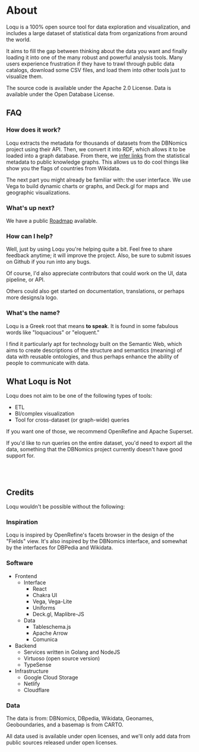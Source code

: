 

# About

Loqu is a 100% open source tool for data exploration and visualization, and includes a large dataset of statistical data from organizations from around the world.

It aims to fill the gap between thinking about the  data you want and finally loading it into one of the many robust and powerful analysis tools.
Many users experience frustration if they have to trawl through public data catalogs, download some CSV files, and load them into other tools just to visualize them. 

The source code is available under the Apache 2.0 License. Data is available under the Open Database License.

## FAQ

### How does it work?

Loqu extracts the metadata for thousands of datasets from the DBNomics project using their API.
Then, we convert it into RDF, which allows it to be loaded into a graph database.
From there, we [infer links](http://dice-group.github.io/LIMES/#/) from the statistical metadata to public knowledge graphs.
This allows us to do cool things like show you the flags of countries from Wikidata.

The next part you might already be familiar with: the user interface. We use Vega to build dynamic charts or graphs, and Deck.gl for maps and geographic visualizations.

### What's up next?

We have a public [Roadmap](./roadmap) available.


### How can I help?

Well, just by using Loqu you're helping quite a bit. Feel free to share feedback anytime; it will improve the project.
Also, be sure to submit issues on Github if you run into any bugs.

Of course, I'd also appreciate contributors that could work on the UI, data pipeline, or API. 

Others could also get started on documentation, translations, or perhaps more designs/a logo. 

### What's the name?

Loqu is a Greek root that means **to speak**. It is found in some fabulous words like "loquacious" or "eloquent."

I find it particularly apt for technology built on the Semantic Web, which aims to create descriptions of the structure and semantics (meaning) of data with reusable ontologies, and thus perhaps enhance the ability of people to communicate with data.

## What Loqu is Not

Loqu does not aim to be one of the following types of tools:

- ETL
- BI/complex visualization
- Tool for cross-dataset (or graph-wide) queries

If you want one of those, we recommend OpenRefine and Apache Superset.

If you'd like to run queries on the entire dataset, you'd need to export all the data, something that the DBNomics project currently doesn't have good support for.

<br />
<br />

## Credits

Loqu wouldn't be possible without the following:

### Inspiration

Loqu is inspired by OpenRefine's facets browser in the design of the "Fields" view. It's also inspired by the DBNomics interface, and somewhat by the interfaces for DBPedia and Wikidata.

### Software

- Frontend
  - Interface
    - React
    - Chakra UI
    - Vega, Vega-Lite
    - Uniforms
    - Deck.gl, Maplibre-JS
  - Data
    - Tableschema.js
    - Apache Arrow
    - Comunica
- Backend
  - Services written in Golang and NodeJS
  - Virtuoso (open source version)
  - TypeSense
- Infrastructure
  - Google Cloud Storage
  - Netlify
  - Cloudflare

### Data

The data is from: DBNomics, DBpedia, Wikidata, Geonames, Geoboundaries, and a basemap is from CARTO.

All data used is available under open licenses, and we'll only add data from public sources released under open licenses.
